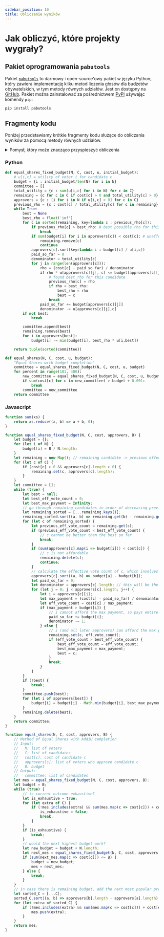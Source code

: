 ```yaml
---
sidebar_position: 10
title: Obliczanie wyników
---
```



# Jak obliczyć, które projekty wygrały?

<!-- Todo: talk about using floats or fractions. -->

## Pakiet oprogramowania `pabutools`

Pakiet [`pabutools`](https://github.com/pbvoting/pabutools) to darmowy i open-source'owy pakiet w języku Python, który zawiera implementację kilku metod liczenia głosów dla budżetów obywatelskich, w tym metody równych udziałów.
Jest on dostępny na [GitHub](https://github.com/pbvoting/pabutools).
Pakiet można zainstalować za pośrednictwem [PyPI](https://pypi.org/project/pabutools/) używając komendy `pip`:

```bash
pip install pabutools
```

## Fragmenty kodu

Poniżej przedstawiamy krótkie fragmenty kodu służące do obliczania wyników za pomocą metody równych udziałów.

<details>
<summary>Pomysł, który może znacząco przyspieszyć obliczenia</summary>
<div>
<p>
Algorytm musi wielokrotnie obliczać „<a href="../explanation">efektywną liczbę głosów</a>" dla każdego projektu.
Jest to kosztowna operacja. Tę część można przyspieszyć, przeliczając efektywną liczbę głosów tylko w określonych przypadkach. 
</p>
<p>
Główną obserwacją jest to, że efektywna liczba głosów <em>może się tylko zmniejszać</em> w kolejnych rundach algorytmu.
Możemy zatem zastosować następującą technikę:
zaczynamy od projektu, który miał największą efektywną liczbę głosów w poprzedniej rundzie.
Ponownie obliczamy efektywną liczbę głosów dla tego projektu.
Następnie porównujemy jego nową efektywną liczbę głosów z
drugą co do wielkości efektywną liczbą głosów z poprzedniej rundy.
Jeśli nowa efektywna liczba głosów jest wyższa niż efektywna liczba głosów drugiego w kolejności projektu,
to wiemy, że znaleźliśmy projekt z najwyższą efektywną liczbą głosów w obecnej rundzie
(ponieważ wszystkie inne projekty miały wcześniej niższą efektywną liczbę głosów, która w międzyczasie mogła się jeszcze zmniejszyć).
Dlatego możemy taki projekt od razu wybrać.
</p>
<p>
Ta optymalizacja jest stosowana we fragmentach kodu przedstawionych poniżej.
</p>
</div>
</details>

### Python

```python
def equal_shares_fixed_budget(N, C, cost, u, initial_budget):
    # u[i,c] = utility of voter i for candidate c
    budget = {i : initial_budget/len(N) for i in N}
    committee = []
    total_utility = {c : sum(u[i,c] for i in N) for c in C}
    remaining = {c for c in C if cost[c] > 0 and total_utility[c] > 0} # throw away dummy candidates
    approvers = {c : [i for i in N if u[i,c] > 0] for c in C}
    previous_rho = {c : cost[c] / total_utility[c] for c in remaining}
    while True:
        best = None
        best_rho = float('inf')
        for c in sorted(remaining, key=lambda c : previous_rho[c]):
            if previous_rho[c] > best_rho: # best possible rho for this round still isn't good enough
                break
            if sum(budget[i] for i in approvers[c]) < cost[c]: # unaffordable, can delete
                remaining.remove(c)
                continue
            approvers[c].sort(key=lambda i : budget[i] / u[i,c])
            paid_so_far = 0
            denominator = total_utility[c]
            for j in range(len(approvers[c])):
                rho = (cost[c] - paid_so_far) / denominator
                if rho * u[approvers[c][j], c] <= budget[approvers[c][j]]:
                    # found best rho for this candidate
                    previous_rho[c] = rho
                    if rho < best_rho:
                        best_rho = rho
                        best = c
                    break
                paid_so_far += budget[approvers[c][j]]
                denominator -= u[approvers[c][j],c]
        if not best:
            break

        committee.append(best)
        remaining.remove(best)
        for i in approvers[best]:
            budget[i] -= min(budget[i], best_rho * u[i,best])

    return tuple(sorted(committee))

def equal_shares(N, C, cost, u, budget):
    "Equal Shares with budget completion"
    committee = equal_shares_fixed_budget(N, C, cost, u, budget)
    for percent in range(101, 400):
        new_committee = equal_shares_fixed_budget(N, C, cost, u, budget * percent / 100)
        if sum(cost[c] for c in new_committee) > budget + 0.001:
            break
        committee = new_committee
    return committee
```

### Javascript

```javascript
function sum(xs) {
    return xs.reduce((a, b) => a + b, 0);
}

function equal_shares_fixed_budget(N, C, cost, approvers, B) {
    let budget = {};
    for (let i of N) {
        budget[i] = B / N.length;
    }
    let remaining = new Map(); // remaining candidate -> previous effective vote count
    for (let c of C) {
        if (cost[c] > 0 && approvers[c].length > 0) {
            remaining.set(c, approvers[c].length);
        }
    }
    let committee = [];
    while (true) {
        let best = null;
        let best_eff_vote_count = 0;
        let best_max_payment = Infinity;
        // go through remaining candidates in order of decreasing previous effective vote count
        let remaining_sorted = [...remaining.keys()];
        remaining_sorted.sort((a, b) => remaining.get(b) - remaining.get(a));
        for (let c of remaining_sorted) {
            let previous_eff_vote_count = remaining.get(c);
            if (previous_eff_vote_count < best_eff_vote_count) {
                // c cannot be better than the best so far
                break;
            }
            if (sum(approvers[c].map(i => budget[i])) < cost[c]) {
                // c is not affordable
                remaining.delete(c);
                continue;
            }
            // calculate the effective vote count of c, which involves splitting the cost of c as equally as possible among its approvers
            approvers[c].sort((a, b) => budget[a] - budget[b]);
            let paid_so_far = 0;
            let denominator = approvers[c].length; // this will be the number of approvers who can afford the max payment
            for (let j = 0; j < approvers[c].length; j++) {
                let i = approvers[c][j];
                let max_payment = (cost[c] - paid_so_far) / denominator; // payment if remaining approvers pay equally
                let eff_vote_count = cost[c] / max_payment;
                if (max_payment > budget[i]) {
                    // i cannot afford the max payment, so pays entire remaining budget
                    paid_so_far += budget[i];
                    denominator -= 1;
                } else {
                    // i (and all later approvers) can afford the max payment; stop here
                    remaining.set(c, eff_vote_count);
                    if (eff_vote_count > best_eff_vote_count) {
                        best_eff_vote_count = eff_vote_count;
                        best_max_payment = max_payment;
                        best = c;
                    }
                    break;
                }
            }
        }
        if (!best) {
            break;
        }
        committee.push(best);
        for (let i of approvers[best]) {
            budget[i] = budget[i] - Math.min(budget[i], best_max_payment);
        }
        remaining.delete(best);
    }
    return committee;
}

function equal_shares(N, C, cost, approvers, B) {
    // Method of Equal Shares with Add1U completion
    // Input:
    //   N: list of voters
    //   C: list of candidates
    //   cost[c]: cost of candidate c
    //   approvers[c]: list of voters who approve candidate c
    //   B: budget
    // Output:
    //   committee: list of candidates
    let mes = equal_shares_fixed_budget(N, C, cost, approvers, B);
    let budget = B;
    while (true) {
        // is current outcome exhaustive?
        let is_exhaustive = true;
        for (let extra of C) {
            if (!mes.includes(extra) && sum(mes.map(c => cost[c])) + cost[extra] <= B) {
                is_exhaustive = false;
                break;
            }
        }
        if (is_exhaustive) {
            break;
        }
        // would the next highest budget work?
        let new_budget = budget + N.length;
        let next_mes = equal_shares_fixed_budget(N, C, cost, approvers, new_budget);
        if (sum(next_mes.map(c => cost[c])) <= B) {
            budget = new_budget;
            mes = next_mes;
        } else {
            break;
        }
    }
    // in case there is remaining budget, add the next most popular projects
    let sorted_C = [...C];
    sorted_C.sort((a, b) => approvers[b].length - approvers[a].length);
    for (let extra of sorted_C) {
        if (!mes.includes(extra) && sum(mes.map(c => cost[c])) + cost[extra] <= B) {
            mes.push(extra);
        }
    }
    return mes;
}
```
